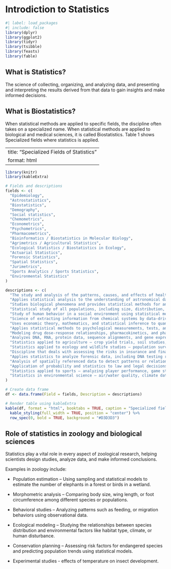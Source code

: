 # Introdiction to Statistics {#sec-intro}

```r
#| label: load_packages
#| include: false
library(dplyr)
library(ggplot2)
library(tidyr)
library(tsibble)
library(feasts)
library(fable)
```

## What is Statistics?

The science of collecting, organizing, and analyzing data, and presenting and interpreting the results derived from that data to gain insights and make informed decisions.

## What is Biostatistics?

When statistical methods are applied to specific fields, the discipline often takes on a specialized name. When statistical methods are applied to biological and medical sciences, it is called Biostatistics. Table 1 shows Specialized fields where statistics is applied.


---
title: "Specialized Fields of Statistics"
format: html
---

```r
library(knitr)
library(kableExtra)

# Fields and descriptions
fields <- c(
  "Epidemiology",
  "Astrostatistics",
  "Biostatistics",
  "Demography",
  "Social statistics",
  "Chemometrics",
  "Econometrics",
  "Psychometrics",
  "Pharmacometrics",
  "Bioinformatics / Biostatistics in Molecular Biology",
  "Agrimetrics / Agricultural Statistics",
  "Ecological Statistics / Biostatistics in Ecology",
  "Actuarial Statistics",
  "Forensic Statistics",
  "Spatial Statistics",
  "Jurimetrics",
  "Sports Analytics / Sports Statistics",
  "Environmental Statistics"
)

descriptions <- c(
  "The study and analysis of the patterns, causes, and effects of health and disease conditions in populations.",
  "Applies statistical analysis to the understanding of astronomical data.",
  "Studies biological phenomena and provides statistical methods for analysis of biological data.",
  "Statistical study of all populations, including size, distribution, and structure.",
  "Study of human behavior in a social environment using statistical methods.",
  "Science of extracting information from chemical systems by data-driven means.",
  "Uses economic theory, mathematics, and statistical inference to quantify economic phenomena.",
  "Applies statistical methods to psychological measurements, tests, and surveys.",
  "Modeling drug dose-response relationships, pharmacokinetics, and pharmacodynamics.",
  "Analyzes DNA, RNA, protein data, sequence alignments, and gene expression patterns.",
  "Statistics applied to agriculture — crop yield trials, soil studies, plant breeding, pest control.",
  "Statistics applied to ecology and wildlife studies — population surveys, species distribution, biodiversity indices.",
  "Discipline that deals with assessing the risks in insurance and finance.",
  "Applies statistics to analyze forensic data, including DNA testing results.",
  "Analysis of spatially referenced data to detect patterns or relationships.",
  "Application of probability and statistics to law and legal decisions.",
  "Statistics applied to sports — analyzing player performance, game strategies, and injury risks.",
  "Statistics in environmental science — air/water quality, climate data, pollution modeling, conservation research."
)

# Create data frame
df <- data.frame(Field = fields, Description = descriptions)

# Render table using kableExtra
kable(df, format = "html", booktabs = TRUE, caption = "Specialized fields where statistics is applied") %>%
  kable_styling(full_width = TRUE, position = "center") %>%
  row_spec(0, bold = TRUE, background = "#D3D3D3")
```

## Role of statistics in zoology and biological sciences

Statistics play a vital role in every aspect of zoological research, helping scientists design studies, analyze data, and make informed conclusions.

Examples in zoology include:

- Population estimation – Using sampling and statistical models to estimate the number of elephants in a forest or birds in a wetland.

- Morphometric analysis – Comparing body size, wing length, or foot circumference among different species or populations.

- Behavioral studies – Analyzing patterns such as feeding,  or migration behaviors using observational data.

- Ecological modeling – Studying the relationships between species distribution and environmental factors like habitat type, climate, or human disturbance.

- Conservation planning – Assessing risk factors for endangered species and predicting population trends using statistical models.


- Experimental studies - effects of temperature on insect development.


